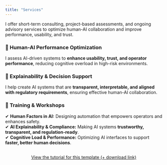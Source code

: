 ```yaml
---
title: "Services"
---
```


I offer short-term consulting, project-based assessments, and ongoing advisory services to optimize human-AI collaboration and improve performance, usability, and trust.

### 🔹 Human-AI Performance Optimization

I assess AI-driven systems to **enhance usability, trust, and operator performance**, reducing cognitive overload in high-risk environments.

### 🔹 Explainability & Decision Support

I help create AI systems that are **transparent, interpretable, and aligned with regulatory requirements**, ensuring effective human-AI collaboration.

### 🔹 Training & Workshops

✔ **Human Factors in AI:** Designing automation that empowers operators and enhances safety.\
✔ **AI Explainability & Compliance:** Making AI systems **trustworthy, transparent, and regulation-ready**.\
✔ **Cognitive Load & Performance:** Optimizing AI interfaces to support **faster, better human decisions**.

```{=html}
<div  style="margin: 30px; text-align: center;">
<a class="btn btn-primary" href="https://www.marvinschmitt.com/blog/website-tutorial-quarto/" role="button" target="_blank" style="padding: 15px 30px;">View the tutorial for this template (+ download link)</a>
</div>
```
